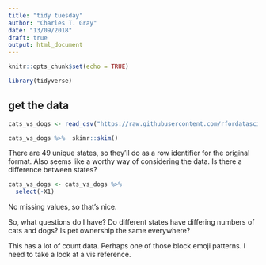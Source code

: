 ```yaml
---
title: "tidy tuesday"
author: "Charles T. Gray"
date: "13/09/2018"
draft: true
output: html_document
---
```


```r
knitr::opts_chunk$set(echo = TRUE)
```

```r
library(tidyverse)
```


## get the data

```r
cats_vs_dogs <- read_csv("https://raw.githubusercontent.com/rfordatascience/tidytuesday/master/data/2018-09-11/cats_vs_dogs.csv")

```

```r
cats_vs_dogs %>%  skimr::skim()
```

There are 49 unique states, so they'll do as a row identifier for the original format. Also seems like a worthy way of considering the data. Is there a difference between states? 

```r
cats_vs_dogs <- cats_vs_dogs %>% 
  select(-X1)
```

No missing values, so that's nice. 

So, what questions do I have? Do different states have differing numbers of cats and dogs? Is pet ownership the same everywhere? 

This has a lot of count data. Perhaps one of those block emoji patterns. I need to take a look at a vis reference. 


